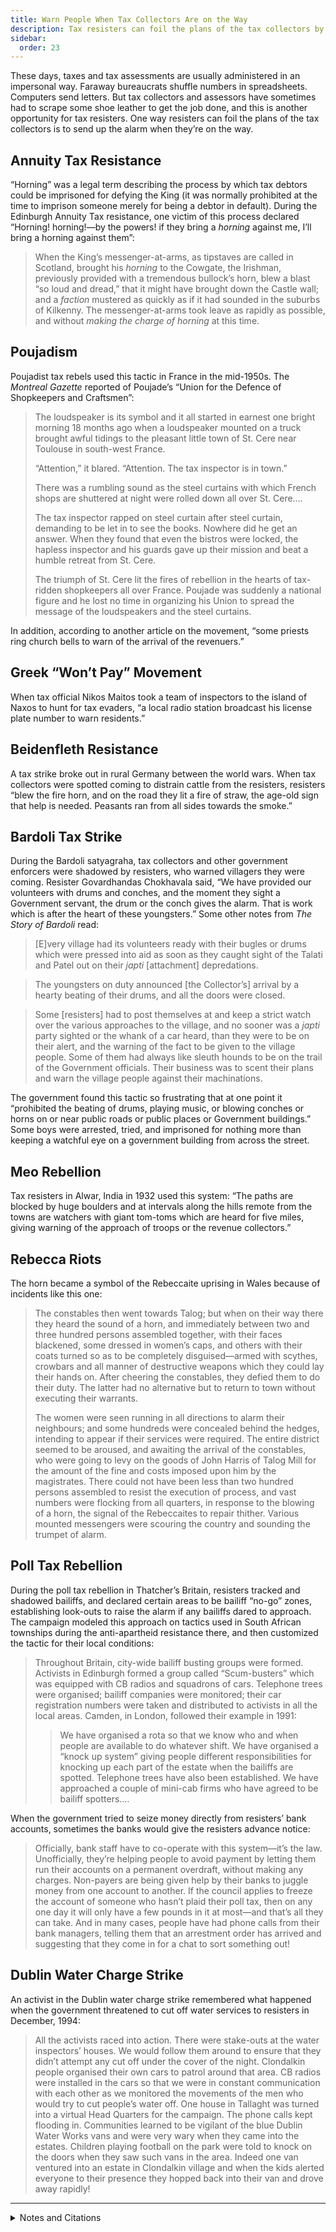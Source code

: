 ```yaml
---
title: Warn People When Tax Collectors Are on the Way
description: Tax resisters can foil the plans of the tax collectors by sending up the alarm when they’re on the way.
sidebar:
  order: 23
---
```


These days, taxes and tax assessments are usually administered in an impersonal way.
Faraway bureaucrats shuffle numbers in spreadsheets.
Computers send letters.
But tax collectors and assessors have sometimes had to scrape some shoe leather to get the job done, and this is another opportunity for tax resisters.
One way resisters can foil the plans of the tax collectors is to send up the alarm when they’re on the way.

## <Badge text="Example" size="medium" /> Annuity Tax Resistance

“Horning” was a legal term describing the process by which tax debtors could be imprisoned for defying the King (it was normally prohibited at the time to imprison someone merely for being a debtor in default).
During the Edinburgh Annuity Tax resistance, one victim of this process declared “Horning! horning!—by the powers! if they bring a *horning* against me, I’ll bring a horning against them”:

> When the King’s messenger-at-arms, as tipstaves are called in Scotland, brought his *horning* to the Cowgate, the Irishman, previously provided with a tremendous bullock’s horn, blew a blast “so loud and dread,” that it might have brought down the Castle wall; and a *faction* mustered as quickly as if it had sounded in the suburbs of Kilkenny.
> The messenger-at-arms took leave as rapidly as possible, and without *making the charge of horning* at this time.

## <Badge text="Example" size="medium" /> Poujadism

Poujadist tax rebels used this tactic in France in the mid-1950s.
The <i>Montreal Gazette</i> reported of Poujade’s “Union for the Defence of Shopkeepers and Craftsmen”:

> The loudspeaker is its symbol and it all started in earnest one bright morning 18 months ago when a loudspeaker mounted on a truck brought awful tidings to the pleasant little town of St. Cere near Toulouse in south-west France.
>
> “Attention,” it blared.
> “Attention.
> The tax inspector is in town.”
>
> There was a rumbling sound as the steel curtains with which French shops are shuttered at night were rolled down all over St. Cere.…
>
> The tax inspector rapped on steel curtain after steel curtain, demanding to be let in to see the books.
> Nowhere did he get an answer.
> When they found that even the bistros were locked, the hapless inspector and his guards gave up their mission and beat a humble retreat from St. Cere.
>
> The triumph of St. Cere lit the fires of rebellion in the hearts of tax-ridden shopkeepers all over France.
> Poujade was suddenly a national figure and he lost no time in organizing his Union to spread the message of the loudspeakers and the steel curtains.

In addition, according to another article on the movement, “some priests ring church bells to warn of the arrival of the revenuers.”

## <Badge text="Example" size="medium" /> Greek “Won’t Pay” Movement

When tax official Nikos Maitos took a team of inspectors to the island of Naxos to hunt for tax evaders, “a local radio station broadcast his license plate number to warn residents.”

## <Badge text="Example" size="medium" /> Beidenfleth Resistance

A tax strike broke out in rural Germany between the world wars.
When tax collectors were spotted coming to distrain cattle from the resisters, resisters “blew the fire horn, and on the road they lit a fire of straw, the age-old sign that help is needed.
Peasants ran from all sides towards the smoke.”

## <Badge text="Example" size="medium" /> Bardoli Tax Strike

During the Bardoli satyagraha, tax collectors and other government enforcers were shadowed by resisters, who warned villagers they were coming.
Resister Govardhandas Chokhavala said, “We have provided our volunteers with drums and conches, and the moment they sight a Government servant, the drum or the conch gives the alarm.
That is work which is after the heart of these youngsters.”
Some other notes from <i>The Story of Bardoli</i> read:

> [E]very village had its volunteers ready with their bugles or drums which were pressed into aid as soon as they caught sight of the Talati and Patel out on their <i>japti</i> [attachment] depredations.

> The youngsters on duty announced [the Collector’s] arrival by a hearty beating of their drums, and all the doors were closed.

> Some [resisters] had to post themselves at and keep a strict watch over the various approaches to the village, and no sooner was a <i>japti</i> party sighted or the whank of a car heard, than they were to be on their alert, and the warning of the fact to be given to the village people.
> Some of them had always like sleuth hounds to be on the trail of the Government officials.
> Their business was to scent their plans and warn the village people against their machinations.

The government found this tactic so frustrating that at one point it “prohibited the beating of drums, playing music, or blowing conches or horns on or near public roads or public places or Government buildings.”
Some boys were arrested, tried, and imprisoned for nothing more than keeping a watchful eye on a government building from across the street.

## <Badge text="Example" size="medium" /> Meo Rebellion

Tax resisters in Alwar, India in 1932 used this system:
“The paths are blocked by huge boulders and at intervals along the hills remote from the towns are watchers with giant tom-toms which are heard for five miles, giving warning of the approach of troops or the revenue collectors.”

## <Badge text="Example" size="medium" /> Rebecca Riots

The horn became a symbol of the Rebeccaite uprising in Wales because of incidents like this one:

> The constables then went towards Talog; but when on their way there they heard the sound of a horn, and immediately between two and three hundred persons assembled together, with their faces blackened, some dressed in women’s caps, and others with their coats turned so as to be completely disguised—armed with scythes, crowbars and all manner of destructive weapons which they could lay their hands on.
> After cheering the constables, they defied them to do their duty.
> The latter had no alternative but to return to town without executing their warrants.
>
> The women were seen running in all directions to alarm their neighbours; and some hundreds were concealed behind the hedges, intending to appear if their services were required.
> The entire district seemed to be aroused, and awaiting the arrival of the constables, who were going to levy on the goods of John Harris of Talog Mill for the amount of the fine and costs imposed upon him by the magistrates.
> There could not have been less than two hundred persons assembled to resist the execution of process, and vast numbers were flocking from all quarters, in response to the blowing of a horn, the signal of the Rebeccaites to repair thither.
> Various mounted messengers were scouring the country and sounding the trumpet of alarm.

## <Badge text="Example" size="medium" /> Poll Tax Rebellion

During the poll tax rebellion in Thatcher’s Britain, resisters tracked and shadowed bailiffs, and declared certain areas to be bailiff “no-go” zones, establishing look-outs to raise the alarm if any bailiffs dared to approach.
The campaign modeled this approach on tactics used in South African townships during the anti-apartheid resistance there, and then customized the tactic for their local conditions:

> Throughout Britain, city-wide bailiff busting groups were formed.
> Activists in Edinburgh formed a group called “Scum-busters” which was equipped with CB radios and squadrons of cars.
> Telephone trees were organised; bailiff companies were monitored; their car registration numbers were taken and distributed to activists in all the local areas.
> Camden, in London, followed their example in 1991:
>
> > We have organised a rota so that we know who and when people are available to do whatever shift.
> > We have organised a “knock up system” giving people different responsibilities for knocking up each part of the estate when the bailiffs are spotted.
> > Telephone trees have also been established.
> > We have approached a couple of mini-cab firms who have agreed to be bailiff spotters.…

When the government tried to seize money directly from resisters’ bank accounts, sometimes the banks would give the resisters advance notice:

> Officially, bank staff have to co-operate with this system—it’s the law.
> Unofficially, they’re helping people to avoid payment by letting them run their accounts on a permanent overdraft, without making any charges.
> Non-payers are being given help by their banks to juggle money from one account to another.
> If the council applies to freeze the account of someone who hasn’t plaid their poll tax, then on any one day it will only have a few pounds in it at most—and that’s all they can take.
> And in many cases, people have had phone calls from their bank managers, telling them that an arrestment order has arrived and suggesting that they come in for a chat to sort something out!

## <Badge text="Example" size="medium" /> Dublin Water Charge Strike

An activist in the Dublin water charge strike remembered what happened when the government threatened to cut off water services to resisters in December, 1994:

> All the activists raced into action.
> There were stake-outs at the water inspectors’ houses.
> We would follow them around to ensure that they didn’t attempt any cut off under the cover of the night.
> Clondalkin people organised their own cars to patrol around that area.
> CB radios were installed in the cars so that we were in constant communication with each other as we monitored the movements of the men who would try to cut people’s water off.
> One house in Tallaght was turned into a virtual Head Quarters for the campaign.
> The phone calls kept flooding in.
> Communities learned to be vigilant of the blue Dublin Water Works vans and were very wary when they came into the estates.
> Children playing football on the park were told to knock on the doors when they saw such vans in the area.
> Indeed one van ventured into an estate in Clondalkin village and when the kids alerted everyone to their presence they hopped back into their van and drove away rapidly!

---

<details>
<summary>Notes and Citations</summary>

* “The Passive Resistance of Edinburgh, to the Clergy-Tax” <i>Tait’s Edinburgh Magazine</i>, September 1833, p. 795 (note)
* Clausen, Oliver “The Revolt of Monsieur Poujade” <i>The Montreal Gazette</i> 27 June 1955, p. 8
* “Tax Dodgers’ Revolt” <i>Life</i> 18 April 1955, p. 63
* Alderman, Liz [“Greece Warns of Going Broke as Tax Proceeds Dry Up”](https://www.nytimes.com/2012/06/06/business/global/greece-warns-of-going-broke-as-taxes-dry-up.html) <i>New York Times</i> 5 June 2012
* von Salomon, Ernst <i>Fragebogen</i> (English translation, Doubleday, 1955) [p. 134](https://archive.org/details/fragebogenquesti00salo/page/134/mode/1up)
* Desai, Mahadev <i>The Story of Bardoli</i> (1929) [pp. 71](https://archive.org/details/in.ernet.dli.2015.122169/page/n85/mode/1up), [95](https://archive.org/details/in.ernet.dli.2015.122169/page/n109/mode/1up), [112](https://archive.org/details/in.ernet.dli.2015.122169/page/n128/mode/1up), [125](https://archive.org/details/in.ernet.dli.2015.122169/page/n141/mode/1up), [164](https://archive.org/details/in.ernet.dli.2015.122169/page/n182/mode/1up), [187–89](https://archive.org/details/in.ernet.dli.2015.122169/page/n201/mode/2up)
* [“Tax Revolt: Peasant Rising in Indian State”](http://nla.gov.au/nla.news-article2320965) <i>The Canberra Times</i> 30 November 1932, p. 1
* Evans, Henry Tobit <i>Rebecca Riots!</i> (2010 ed.), p. 45, 152–53 (quoting Josie Alvarez from the All-Britain Anti-Poll Tax Federation newsletter, September 1990)
* [“News from Scotland”](https://www.thesparrowsnest.org.uk/collections/public_archive/3683.pdf) <i>Poll-Axe</i> #4, April/May 1990
* [“Winning the Water War”](https://azinelibrary.org/approved/anarchist-news-23-1.pdf) <i>Anarchist News</i> #23, April 2000
* Muehlebach, Andrea [“The Irish water insurgency: no more blood from these stones”](https://roarmag.org/essays/ireland-anti-austerity-water-protests/) <i>Roar</i> 6 February 2017

</details>
